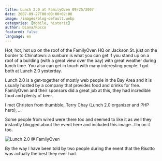 ```yaml
---
title: Lunch 2.0 at FamilyOven 09/25/2007
date: 2007-09-27T00:00:00+02:00
image: /images/blog-default.webp
categories: [mobile, historic]
author: Diana/Rocco
featured: false
language: en
---
```


<div class="entry-content">
Hot, hot, hot up on the roof of the FamilyOven HQ on Jackson St. just on the border to Chinatown: a sunburn is what you can get if you stand up on a roof of a building (with a great view over the bay) with great weather during lunch time. You also can get in touch with many interesting people. I got both at Lunch 2.0 yesterday.



Lunch 2.0 is a get-together of mostly web people in the Bay Area and it is usually hosted by a company that provides food and drinks for free. FamilyOven and their sponsors did a great job at this, they had incredible food and plenty of beer.



I met  Christen from thumbble,  Terry Chay (Lunch 2.0 organizer and PHP hero), ...



Some people from wired were there too and seemed to like it as well they instantly blogged about the event here and included this image...I’m on it too.

<img src="http://blog.wired.com/photos/uncategorized/2007/09/26/lunch20_3.jpg" alt="Lunch 2.0 @ FamilyOven" />



By the way I have been told by two people during the event that the Risotto was actually the best they ever had.
</div>

